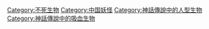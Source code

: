 [[Category:不死生物|Category:不死生物]][[Category:中国妖怪|Category:中国妖怪]]
[[Category:神話傳說中的人型生物|Category:神話傳說中的人型生物]]
[[Category:神話傳說中的吸血生物|Category:神話傳說中的吸血生物]]